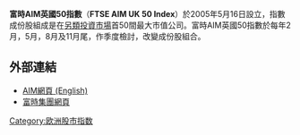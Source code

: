 '''富時AIM英國50指數'''（'''FTSE AIM UK 50 Index'''）於2005年5月16日設立，指數成份股組成是在[[另類投資市場|另類投資市場]]首50間最大市值公司。富時AIM英國50指數於每年2月，5月，8月及11月尾，作季度檢討，改變成份股組合。

==外部連結==
* [https://web.archive.org/web/20051206032954/http://www.londonstockexchange.com/en-gb/products/companyservices/ourmarkets/aim/ AIM網頁 (English)]
* [http://www.ftse.com/ 富時集團網頁]{{Wayback|url=http://www.ftse.com/ |date=20140703032403 }}

{{英國股市指數}}

[[Category:欧洲股市指数|Category:欧洲股市指数]]